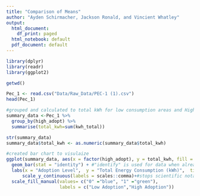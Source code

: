 ```yaml
---
title: "Comparison of Means"
author: "Ayden Schirmacher, Jackson Ronald, and Vincient Whatley"
output:
  html_document:
    df_print: paged
  html_notebook: default
  pdf_document: default
---
```




```r
library(dplyr)
library(readr)
library(ggplot2)
```

```r
getwd()

Pec_1 <- read.csv("Data/Raw_Data/PEC-1 (1).csv")
head(Pec_1)
```

```r
#grouped and calculated to total kWh for low consumption areas and High consumption areas.
summary_data <-Pec_1 %>%
  group_by(high_adopt) %>%
  summarise(total_kwh=sum(kwh_total))

str(summary_data)
summary_data$total_kwh <- as.numeric(summary_data$total_kwh)
```


```r

#created bar chart to visulaize
ggplot(summary_data, aes(x = factor(high_adopt), y = total_kwh, fill = factor(high_adopt))) +
  geom_bar(stat = "identity") + #"identify" is used for data when already summed
  labs(x = "Adoption Level",  y = "Total Energy Consumption (kWh)",  title = "Energy Consumed in High vs Low adoption areas") +
      scale_y_continuous(labels = scales::comma)+#stops scientific notation from showing on chart
  scale_fill_manual(values= c("0" ="blue", "1" ="green"),
                    labels = c("Low Adoption","High Adoption"))
```

```r

```

```r

```

```r

```

